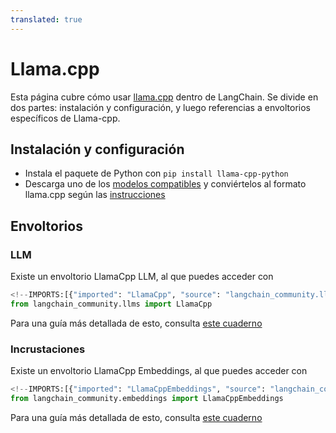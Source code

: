 ```yaml
---
translated: true
---
```


# Llama.cpp

Esta página cubre cómo usar [llama.cpp](https://github.com/ggerganov/llama.cpp) dentro de LangChain.
Se divide en dos partes: instalación y configuración, y luego referencias a envoltorios específicos de Llama-cpp.

## Instalación y configuración

- Instala el paquete de Python con `pip install llama-cpp-python`
- Descarga uno de los [modelos compatibles](https://github.com/ggerganov/llama.cpp#description) y conviértelos al formato llama.cpp según las [instrucciones](https://github.com/ggerganov/llama.cpp)

## Envoltorios

### LLM

Existe un envoltorio LlamaCpp LLM, al que puedes acceder con

```python
<!--IMPORTS:[{"imported": "LlamaCpp", "source": "langchain_community.llms", "docs": "https://api.python.langchain.com/en/latest/llms/langchain_community.llms.llamacpp.LlamaCpp.html", "title": "Llama.cpp"}]-->
from langchain_community.llms import LlamaCpp
```

Para una guía más detallada de esto, consulta [este cuaderno](/docs/integrations/llms/llamacpp)

### Incrustaciones

Existe un envoltorio LlamaCpp Embeddings, al que puedes acceder con

```python
<!--IMPORTS:[{"imported": "LlamaCppEmbeddings", "source": "langchain_community.embeddings", "docs": "https://api.python.langchain.com/en/latest/embeddings/langchain_community.embeddings.llamacpp.LlamaCppEmbeddings.html", "title": "Llama.cpp"}]-->
from langchain_community.embeddings import LlamaCppEmbeddings
```

Para una guía más detallada de esto, consulta [este cuaderno](/docs/integrations/text_embedding/llamacpp)
